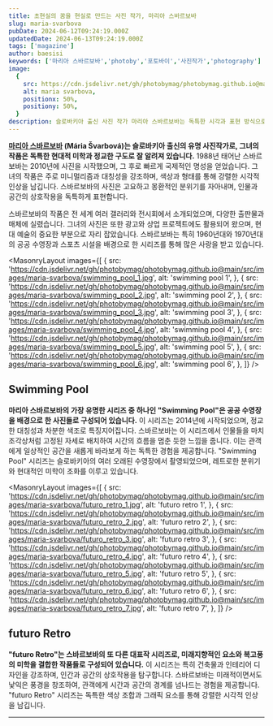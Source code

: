 ```yaml
---
title: 초현실의 꿈을 현실로 만드는 사진 작가, 마리아 스바르보바
slug: maria-svarbova
pubDate: 2024-06-12T09:24:19.000Z
updatedDate: 2024-06-13T09:24:19.000Z
tags: ['magazine']
author: baesisi
keywords: ['마리아 스바르보바','photoby','포토바이','사진작가','photography']
image:
  {
    src: https://cdn.jsdelivr.net/gh/photobymag/photobymag.github.io@main/src/images/maria-svarbova/swimming_pool_1.jpg,
    alt: maria svarbova,
    positionx: 50%,
    positiony: 50%,
  }
description: 슬로바키아 출신 사진 작가 마리아 스바르보바는 독특한 시각과 표현 방식으로 국제적인 주목을 받는 사진 작가입니다. 공산주의 시대 건축물과 공공 장소를 현대적인 감각으로 재해석하여 몽환적인 분위기를 연출하며, 인간 존재의 본질과 외로움, 고립감 같은 보편적인 주제를 다룹니다. 2018년 핫셀블라드 마스터 아트 부문 1위 수상, 포브스 30세 이하 영향력 있는 30인 선정 등 수많은 명성을 얻으며 사진 예술의 새로운 가능성을 제시하는 작가로 자리 잡았습니다.
---
```


**[마리아 스바르보바](https://www.mariasvarbova.com/?utm_source=referral&utm_medium=photoby_xyz) (Mária Švarbová)는 슬로바키아 출신의 유명 사진작가로, 그녀의 작품은 독특한 현대적 미학과 정교한 구도로 잘 알려져 있습니다.** 1988년 태어난 스바르보바는 2010년에 사진을 시작했으며, 그 후로 빠르게 국제적인 명성을 얻었습니다. 그녀의 작품은 주로 미니멀리즘과 대칭성을 강조하며, 색상과 형태를 통해 강렬한 시각적 인상을 남깁니다. 스바르보바의 사진은 고요하고 몽환적인 분위기를 자아내며, 인물과 공간의 상호작용을 독특하게 표현합니다.

스바르보바의 작품은 전 세계 여러 갤러리와 전시회에서 소개되었으며, 다양한 출판물과 매체에 실렸습니다. 그녀의 사진은 또한 광고와 상업 프로젝트에도 활용되어 왔으며, 현대 예술의 중요한 부분으로 자리 잡았습니다. 스바르보바는 특히 1960년대와 1970년대의 공공 수영장과 스포츠 시설을 배경으로 한 시리즈를 통해 많은 사랑을 받고 있습니다.


<MasonryLayout
  images={[
    {
      src: 'https://cdn.jsdelivr.net/gh/photobymag/photobymag.github.io@main/src/images/maria-svarbova/swimming_pool_1.jpg',
      alt: 'swimming pool 1',
    },
    {
      src: 'https://cdn.jsdelivr.net/gh/photobymag/photobymag.github.io@main/src/images/maria-svarbova/swimming_pool_2.jpg',
      alt: 'swimming pool 2',
    },
    {
      src: 'https://cdn.jsdelivr.net/gh/photobymag/photobymag.github.io@main/src/images/maria-svarbova/swimming_pool_3.jpg',
      alt: 'swimming pool 3',
    },
    {
      src: 'https://cdn.jsdelivr.net/gh/photobymag/photobymag.github.io@main/src/images/maria-svarbova/swimming_pool_4.jpg',
      alt: 'swimming pool 4',
    },
    {
      src: 'https://cdn.jsdelivr.net/gh/photobymag/photobymag.github.io@main/src/images/maria-svarbova/swimming_pool_5.jpg',
      alt: 'swimming pool 5',
    },
    {
      src: 'https://cdn.jsdelivr.net/gh/photobymag/photobymag.github.io@main/src/images/maria-svarbova/swimming_pool_6.jpg',
      alt: 'swimming pool 6',
    },
  ]}
/>

## Swimming Pool
**마리아 스바르보바의 가장 유명한 시리즈 중 하나인 "Swimming Pool"은 공공 수영장을 배경으로 한 사진들로 구성되어 있습니다.** 이 시리즈는 2014년에 시작되었으며, 정교한 대칭성과 차분한 색조로 특징지어집니다. 스바르보바는 이 시리즈에서 인물들을 마치 조각상처럼 고정된 자세로 배치하여 시간의 흐름을 멈춘 듯한 느낌을 줍니다. 이는 관객에게 일상적인 공간을 새롭게 바라보게 하는 독특한 경험을 제공합니다. "Swimming Pool" 시리즈는 슬로바키아의 여러 오래된 수영장에서 촬영되었으며, 레트로한 분위기와 현대적인 미학이 조화를 이루고 있습니다.

<MasonryLayout
  images={[
    {
      src: 'https://cdn.jsdelivr.net/gh/photobymag/photobymag.github.io@main/src/images/maria-svarbova/futuro_retro_1.jpg',
      alt: 'futuro retro 1',
    },
    {
      src: 'https://cdn.jsdelivr.net/gh/photobymag/photobymag.github.io@main/src/images/maria-svarbova/futuro_retro_2.jpg',
      alt: 'futuro retro 2',
    },
    {
      src: 'https://cdn.jsdelivr.net/gh/photobymag/photobymag.github.io@main/src/images/maria-svarbova/futuro_retro_3.jpg',
      alt: 'futuro retro 3',
    },
    {
      src: 'https://cdn.jsdelivr.net/gh/photobymag/photobymag.github.io@main/src/images/maria-svarbova/futuro_retro_4.jpg',
      alt: 'futuro retro 4',
    },
    {
      src: 'https://cdn.jsdelivr.net/gh/photobymag/photobymag.github.io@main/src/images/maria-svarbova/futuro_retro_5.jpg',
      alt: 'futuro retro 5',
    },
    {
      src: 'https://cdn.jsdelivr.net/gh/photobymag/photobymag.github.io@main/src/images/maria-svarbova/futuro_retro_6.jpg',
      alt: 'futuro retro 6',
    },
    {
      src: 'https://cdn.jsdelivr.net/gh/photobymag/photobymag.github.io@main/src/images/maria-svarbova/futuro_retro_7.jpg',
      alt: 'futuro retro 7',
    },
  ]}
/>

## futuro Retro
**"futuro Retro"는 스바르보바의 또 다른 대표작 시리즈로, 미래지향적인 요소와 복고풍의 미학을 결합한 작품들로 구성되어 있습니다.** 이 시리즈는 특히 건축물과 인테리어 디자인을 강조하며, 인간과 공간의 상호작용을 탐구합니다. 스바르보바는 미래적이면서도 낯익은 풍경을 창조하여, 관객에게 시간과 공간의 경계를 넘나드는 경험을 제공합니다. "futuro Retro" 시리즈는 독특한 색상 조합과 그래픽 요소를 통해 강렬한 시각적 인상을 남깁니다.

---